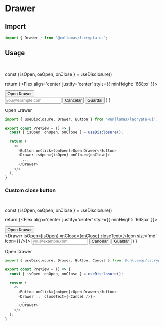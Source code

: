 
# Drawer

## Import

```js copy
import { Drawer } from '@unllamas/lacrypta-ui';
```

## Usage

<br />

  const { isOpen, onOpen, onClose } = useDisclosure()

  return (
    <Flex align='center' justify='center' style={{ minHeight: '668px' }}>
      <div>
        <Button onClick={onOpen}>Open Drawer</Button>
      </div>
      <Drawer isOpen={isOpen} onClose={onClose}>
        <Input label="Email" placeholder="you@example.com" />
        <Divider y="sm" />
        <Flex gap="sm">
          <Button isBlock variant="bezeledGray" onClick={onClose}>
            Cancelar
          </Button>
          <Button isBlock>Guardar</Button>
        </Flex>
      </Drawer>
    </Flex>
  )
}

<Card variant="outline" spacing={4}>
  <PreviewDrawer>Open Drawer</PreviewDrawer>
</Card>

```js copy showLineNumbers {4,8,9,11} /useDisclosure/ 
import { useDisclosure, Drawer, Button } from '@unllamas/lacrypta-ui';

export const Preview = () => {
  const { isOpen, onOpen, onClose } = useDisclosure();

  return (
    <>
      <Button onClick={onOpen}>Open Drawer</Button>
      <Drawer isOpen={isOpen} onClose={onClose}>
        ...
      </Drawer>
    </>
  );
}
```

### Custom close button

<br />

  const { isOpen, onOpen, onClose } = useDisclosure()

  return (
    <Flex align='center' justify='center' style={{ minHeight: '668px' }}>
      <div>
        <Button onClick={onOpen}>Open Drawer</Button>
      </div>
      <Drawer isOpen={isOpen} onClose={onClose} closeText={<Icon size='md' icon={<Cancel />} />}>
        <Input label="Email" placeholder="you@example.com" />
        <Divider y="sm" />
        <Flex gap="sm">
          <Button isBlock variant="bezeledGray" onClick={onClose}>
            Cancelar
          </Button>
          <Button isBlock>Guardar</Button>
        </Flex>
      </Drawer>
    </Flex>
  )
}

<Card variant="outline" spacing={4}>
  <PreviewCustomClose>Open Drawer</PreviewCustomClose>
</Card>

```js {1,9} showLineNumbers /Cancel/
import { useDisclosure, Drawer, Button, Cancel } from '@unllamas/lacrypta-ui';

export const Preview = () => {
  const { isOpen, onOpen, onClose } = useDisclosure();

  return (
    <>
      <Button onClick={onOpen}>Open Drawer</Button>
      <Drawer ... closeText={<Cancel />}>
        ...
      </Drawer>
    </>
  );
}

```